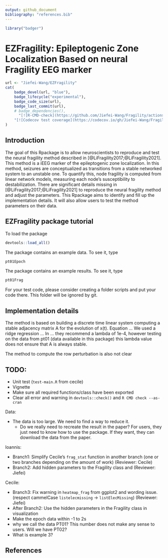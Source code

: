 ```yaml
---
output: github_document
bibliography: "references.bib"
---
```


<!-- README.md is generated from README.Rmd. Please edit that file -->

```r
library("badger")
```

# EZFragility: Epileptogenic Zone Localization Based on neural Fragility EEG marker
```r
url <- "Jiefei-Wang/EZFragility"
cat(
	badge_devel(url, "blue"),
    badge_lifecycle("experimental"),
    badge_code_size(url),
    badge_last_commit(url),
    # badge_dependencies(),
	  "[![R-CMD-check](https://github.com/Jiefei-Wang/Fragility/actions/workflows/R-CMD-check.yaml/badge.svg)](https://github.com/Jiefei-Wang/Fragility/actions/workflows/R-CMD-check.yaml)",
    "[![Codecov test coverage](https://codecov.io/gh/Jiefei-Wang/Fragility/graph/badge.svg)](https://app.codecov.io/gh/Jiefei-Wang/Fragility)"
)


```


## Introduction

The goal of this Rpackage is to allow neuroscientists to reproduce and test the neural fragility method described in [@LiFragility2017;@LiFragility2021]. This method is a iEEG marker of the epileptogenic zone localization. In this method, seizures are conceptualized as transitions from a stable networked system to an unstable one. To quantify this, node fragility is computed from linear network models, measuring each node's susceptibility to destabilization. There are significant details missing in [@LiFragility2017;@LiFragility2021] to reproduce the neural fragility method and adjust the parameters. This Rpackage aims to identify and fill up the implementation details. It will also allow users to test the method parameters on their data.

## EZFragility package tutorial

To load the package
```r
devtools::load_all()
```

The package contains an example data. To see it, type
```r
pt01Epoch
```
The package contains an example results. To see it, type
```r
pt01Frag
```

For your test code, please consider creating a folder scripts and put your code there. This folder will be ignored by git.

## Implementation details

The method is based on building a discrete time linear system computing a stable adjacency matrix A for the evolution of x(t).
Equation ...
We used a ridge regression  ...
In ... they recommend a lambda of 1e-4, however testing on the data from pt01 (data available in this package) this lambda value does not ensure that A is always stable.

The method to compute the row perturbation is also not clear


## TODO:

- Unit test (`test-main.R` from cecile)
- Vignette
- Make sure all required functions/class have been exported
- Clear all error and warning in `devtools::check()` and
  `R CMD check --as-cran`

Data:

- The data is too large. We need to find a way to reduce it.
    - Do we really need to recreate the result in the paper? For users, they just need to know how to use the package. If they want, they can download the data from the paper.

Ioannis:

- Branch1: Simplify Cecile's `frag_stat` function in another branch (one or two branches depending on the amount of work) (Reviewer: Cecile)
- Branch2: Add hidden parameters to the Fragility class and (Reviewer: Jiefei)

Cecile:

- Branch3: Fix warning in `heatmap_frag` from ggplot2 and wording issue. (respect cammelCase `listelecmissing` -> `listElecMissing`) (Reviewer: Jiefei)
- After Branch2: Use the hidden parameters in the Fragility class in visualization
- Make the epoch data within -1 to 2s
- why we call the data PT01? This number does not make any sense to users. Will we have PT02?
- What is example 3?


## References
